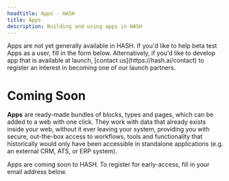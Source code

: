 ```yaml
---
headtitle: Apps - HASH
title: Apps
description: Building and using apps in HASH
---
```


<callout style="information" type="coming-soon">
Apps are not yet generally available in HASH. If you'd like to help beta test Apps as a user, fill in the form below. Alternatively, if you'd like to develop app that is available at launch, [contact us](https://hash.ai/contact) to register an interest in becoming one of our launch partners.
</callout>

# Coming Soon

**Apps** are ready-made bundles of blocks, types and pages, which can be added to a web with one click. They work with data that already exists inside your web, without it ever leaving your system, providing you with secure, out-the-box access to workflows, tools and functionality that historically would only have been accessible in standalone applications (e.g. an external CRM, ATS, or ERP system).

Apps are coming soon to HASH. To register for early-access, fill in your email address below.